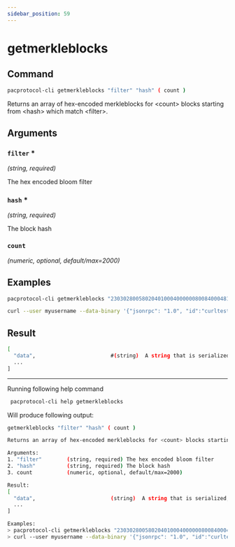 ```yaml
---
sidebar_position: 59
---
```


# getmerkleblocks
## Command

```bash
pacprotocol-cli getmerkleblocks "filter" "hash" ( count )
```

Returns an array of hex-encoded merkleblocks for &lt;count&gt; blocks starting from &lt;hash&gt; which match &lt;filter&gt;.



## Arguments

### `filter` <span class='asterisk'>*</span>
*(string, required)*

The hex encoded bloom filter


### `hash` <span class='asterisk'>*</span>
*(string, required)*

The block hash


### `count` 
*(numeric, optional, default/max=2000)*




## Examples
```bash
pacprotocol-cli getmerkleblocks "2303028005802040100040000008008400048141010000f8400420800080025004000004130000000000000001" "00000000007e1432d2af52e8463278bf556b55cf5049262f25634557e2e91202" 2000
```

```bash
curl --user myusername --data-binary '{"jsonrpc": "1.0", "id":"curltest", "method": "getmerkleblocks", "params": ["2303028005802040100040000008008400048141010000f8400420800080025004000004130000000000000001" "00000000007e1432d2af52e8463278bf556b55cf5049262f25634557e2e91202" 2000] }' -H 'content-type: text/plain;' http://127.0.0.1:1111/
```
## Result
```bash
[
  "data",                        #(string)  A string that is serialized, hex-encoded data for a merkleblock.
  ...
]
```


___

Running following help command
```bash
 pacprotocol-cli help getmerkleblocks
```
Will produce following output:


```bash
getmerkleblocks "filter" "hash" ( count )

Returns an array of hex-encoded merkleblocks for <count> blocks starting from <hash> which match <filter>.

Arguments:
1. "filter"        (string, required) The hex encoded bloom filter
2. "hash"          (string, required) The block hash
3. count           (numeric, optional, default/max=2000)

Result:
[
  "data",                        (string)  A string that is serialized, hex-encoded data for a merkleblock.
  ...
]

Examples:
> pacprotocol-cli getmerkleblocks "2303028005802040100040000008008400048141010000f8400420800080025004000004130000000000000001" "00000000007e1432d2af52e8463278bf556b55cf5049262f25634557e2e91202" 2000
> curl --user myusername --data-binary '{"jsonrpc": "1.0", "id":"curltest", "method": "getmerkleblocks", "params": ["2303028005802040100040000008008400048141010000f8400420800080025004000004130000000000000001" "00000000007e1432d2af52e8463278bf556b55cf5049262f25634557e2e91202" 2000] }' -H 'content-type: text/plain;' http://127.0.0.1:1111/

```

